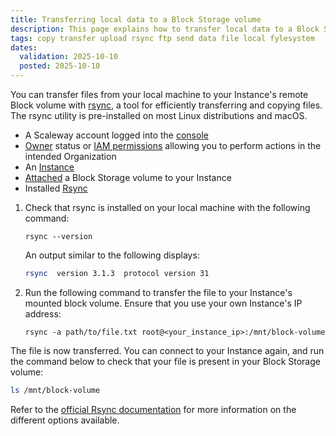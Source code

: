 ```yaml
---
title: Transferring local data to a Block Storage volume
description: This page explains how to transfer local data to a Block Storage volume mounted to a Scaleway Instance.
tags: copy transfer upload rsync ftp send data file local fylesystem
dates:
  validation: 2025-10-10
  posted: 2025-10-10
---
```


You can transfer files from your local machine to your Instance's remote Block volume with [rsync](https://en.wikipedia.org/wiki/Rsync), a tool for efficiently transferring and copying files. The rsync utility is pre-installed on most Linux distributions and macOS.

<Requirements />

- A Scaleway account logged into the [console](https://console.scaleway.com)
- [Owner](/iam/concepts/#owner) status or [IAM permissions](/iam/concepts/#permission) allowing you to perform actions in the intended Organization
- An [Instance](/instances/concepts/#instance)
- [Attached](/block-storage/how-to/attach-a-volume/) a Block Storage volume to your Instance
- Installed [Rsync](https://rsync.samba.org/)

1. Check that rsync is installed on your local machine with the following command:
    ```
    rsync --version
    ```

    An output similar to the following displays:

    ```sh no-copy
    rsync  version 3.1.3  protocol version 31
    ```

2. Run the following command to transfer the file to your Instance's mounted block volume. Ensure that you use your own Instance's IP address:

    ```
    rsync -a path/to/file.txt root@<your_instance_ip>:/mnt/block-volume
    ```

The file is now transferred. You can connect to your Instance again, and run the command below to check that your file is present in your Block Storage volume:
```bash
ls /mnt/block-volume
```
Refer to the [official Rsync documentation](https://download.samba.org/pub/rsync/rsync.1#OPTION_SUMMARY) for more information on the different options available.